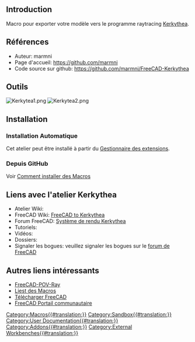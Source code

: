 <languages/>
<span id="Introduction"></span>
== Introduction ==

{{TOCright}}

Macro pour exporter votre modèle vers le programme raytracing [https://kerkythea.net/cms/Kerkythea Kerkythea].

<span id="References"></span>
== Références ==

* Auteur: marmni
* Page d'accueil: https://github.com/marmni
* Code source sur github: https://github.com/marmni/FreeCAD-Kerkythea

<span id="Tools"></span>
== Outils ==

[[Image:Kerkytea1.png]] [[Image:Kerkytea2.png]]

==Installation==

<span id="Automatic_installation"></span>
===Installation Automatique ===

Cet atelier peut être installé à partir du [[Std_AddonMgr/fr|Gestionnaire des extensions]].

<span id="From_GitHub"></span>
===Depuis GitHub===

Voir [[How to install macros/fr|Comment installer des Macros]]

<span id="Links_to_Kerkythea_WB"></span>
==Liens avec l'atelier Kerkythea==

* Atelier Wiki:
* FreeCAD Wiki: [[Macro_FreeCAD_to_Kerkythea/fr|FreeCAD to Kerkythea]]
* Forum FreeCAD: [https://forum.freecad.org/viewtopic.php?t=8861 Système de rendu Kerkythea]
* Tutoriels:
* Vidéos:
* Dossiers:
* Signaler les bogues: veuillez signaler les bogues sur le [https://forum.freecad.org/index.php forum de FreeCAD]

<span id="Other_useful_links"></span>
== Autres liens intéressants ==

* [https://github.com/marmni/FreeCAD-POV-Ray_Col FreeCAD-POV-Ray]
* [[Macros_recipes/fr|Liest des Macros]]
* [[Download/fr|Télécharger FreeCAD]]
* [[FreeCAD_Community_Portal|FreeCAD Portail communautaire]]



[[Category:Macros{{#translation:}}]]
[[Category:Sandbox{{#translation:}}]]
[[Category:User Documentation{{#translation:}}]]
[[Category:Addons{{#translation:}}]]
[[Category:External Workbenches{{#translation:}}]]
{{clear}}